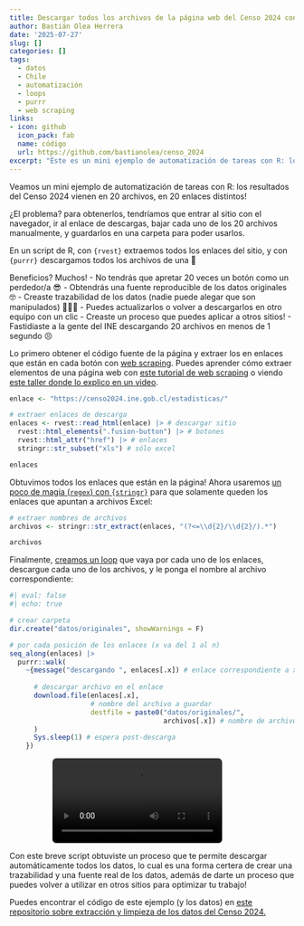 ```yaml
---
title: Descargar todos los archivos de la página web del Censo 2024 con {rvest}
author: Bastián Olea Herrera
date: '2025-07-27'
slug: []
categories: []
tags:
  - datos
  - Chile
  - automatización
  - loops
  - purrr
  - web scraping
links:
- icon: github
  icon_pack: fab
  name: código
  url: https://github.com/bastianolea/censo_2024
excerpt: "Éste es un mini ejemplo de automatización de tareas con R: los resultados del Censo 2024 vienen en 20 archivos, en 20 enlaces distintos! En un script de R, con `{rvest}` extraemos todos los enlaces del sitio, y con `{purrr}` descargamos todos los archivos de una."
---
```


Veamos un mini ejemplo de automatización de tareas con R: los resultados del Censo 2024 vienen en 20 archivos, en 20 enlaces distintos! 

¿El problema? para obtenerlos, tendríamos que entrar al sitio con el navegador, ir al enlace de descargas, bajar cada uno de los 20 archivos manualmente, y guardarlos en una carpeta para poder usarlos.

En un script de R, con `{rvest}` extraemos todos los enlaces del sitio, y con `{purrr}` descargamos todos los archivos de una 🚀

Beneficios? Muchos!
- No tendrás que apretar 20 veces un botón como un perdedor/a 😎
- Obtendrás una fuente reproducible de los datos originales 🤓
- Creaste trazabilidad de los datos (nadie puede alegar que son manipulados) 🕵🏻‍♀️
- Puedes actualizarlos o volver a descargarlos en otro equipo con un clic
- Creaste un proceso que puedes aplicar a otros sitios!
- Fastidiaste a la gente del INE descargando 20 archivos en menos de 1 segundo 😣

Lo primero obtener el código fuente de la página y extraer los en enlaces que están en cada botón con [web scraping](https://bastianolea.rbind.io/blog/r_introduccion/web_scraping/). Puedes aprender cómo extraer elementos de una página web con [este tutorial de web scraping](https://bastianolea.rbind.io/blog/tutorial_scraping_rvest/) o viendo [este taller donde lo explico en un video](https://bastianolea.rbind.io/blog/taller_corrupcion_cesi/).
```r
enlace <- "https://censo2024.ine.gob.cl/estadisticas/"

# extraer enlaces de descarga
enlaces <- rvest::read_html(enlace) |> # descargar sitio
  rvest::html_elements(".fusion-button") |> # botones
  rvest::html_attr("href") |> # enlaces
  stringr::str_subset("xls") # sólo excel

enlaces
```

Obtuvimos todos los enlaces que están en la página! Ahora usaremos [un poco de magia (`regex`) con `{stringr}`](/blog/stringr_texto/) para que solamente queden los enlaces que apuntan a archivos Excel:
```r
# extraer nombres de archivos
archivos <- stringr::str_extract(enlaces, "(?<=\\d{2}/\\d{2}/).*")

archivos
```

Finalmente, [creamos un loop](/blog/r_introduccion/r_intermedio/#bucles) que vaya por cada uno de los enlaces, descargue cada uno de los archivos, y le ponga el nombre al archivo correspondiente:
```r
#| eval: false
#| echo: true

# crear carpeta
dir.create("datos/originales", showWarnings = F) 

# por cada posición de los enlaces (x va del 1 al n)
seq_along(enlaces) |> 
  purrr::walk(
    ~{message("descargando ", enlaces[.x]) # enlace correspondiente a x
      
      # descargar archivo en el enlace
      download.file(enlaces[.x],
                    # nombre del archivo a guardar
                    destfile = paste0("datos/originales/", 
                                      archivos[.x]) # nombre de archivo de x
      )
      Sys.sleep(1) # espera post-descarga
    })

```

<div style="margin:auto; max-width:70%;">
<video src="r_grabacion.mov" style="border-radius:7px; max-width: 100%; margin:auto;" autoplay loop>
</video>
</div>

Con este breve script obtuviste un proceso que te permite descargar automáticamente todos los datos, lo cual es una forma certera de crear una trazabilidad y una fuente real de los datos, además de darte un proceso que puedes volver a utilizar en otros sitios para optimizar tu trabajo!

Puedes encontrar el código de este ejemplo (y los datos) en [este repositorio sobre extracción y limpieza de los datos del Censo 2024.](https://github.com/bastianolea/censo_2024)